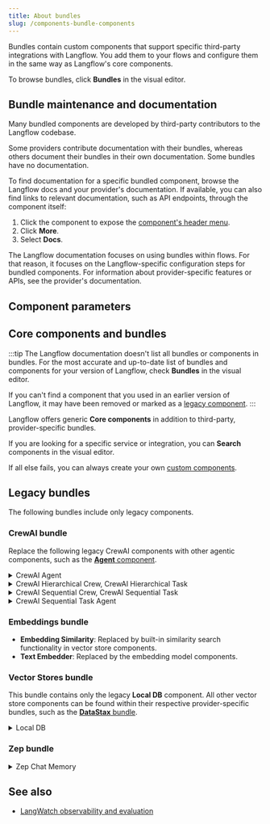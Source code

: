 ```yaml
---
title: About bundles
slug: /components-bundle-components
---
```



Bundles contain custom components that support specific third-party integrations with Langflow.
You add them to your flows and configure them in the same way as Langflow's core components.

To browse bundles, click <Icon name="Blocks" aria-hidden="true" /> **Bundles** in the visual editor.

## Bundle maintenance and documentation

Many bundled components are developed by third-party contributors to the Langflow codebase.

Some providers contribute documentation with their bundles, whereas others document their bundles in their own documentation.
Some bundles have no documentation.

To find documentation for a specific bundled component, browse the Langflow docs and your provider's documentation.
If available, you can also find links to relevant documentation, such as API endpoints, through the component itself:

1. Click the component to expose the [component's header menu](/concepts-components#component-menus).
2. Click <Icon name="Ellipsis" aria-hidden="true" /> **More**.
3. Select **Docs**.

The Langflow documentation focuses on using bundles within flows.
For that reason, it focuses on the Langflow-specific configuration steps for bundled components.
For information about provider-specific features or APIs, see the provider's documentation.

## Component parameters


<PartialParams />

## Core components and bundles

:::tip
The Langflow documentation doesn't list all bundles or components in bundles.
For the most accurate and up-to-date list of bundles and components for your version of Langflow, check <Icon name="Blocks" aria-hidden="true" /> **Bundles** in the visual editor.

If you can't find a component that you used in an earlier version of Langflow, it may have been removed or marked as a [legacy component](#legacy-components).
:::

Langflow offers generic <Icon name="Component" aria-hidden="true" /> **Core components** in addition to third-party, provider-specific bundles.

If you are looking for a specific service or integration, you can <Icon name="Search" aria-hidden="true" /> **Search** components in the visual editor.

If all else fails, you can always create your own [custom components](/components-custom-components).

## Legacy bundles


<PartialLegacy />

The following bundles include only legacy components.

### CrewAI bundle

Replace the following legacy CrewAI components with other agentic components, such as the [**Agent** component](/components-agents).

<details>
<summary>CrewAI Agent</summary>

This component represents CrewAI agents, allowing for the creation of specialized AI agents with defined roles goals and capabilities within a crew.
For more information, see the [CrewAI agents documentation](https://docs.crewai.com/core-concepts/Agents/).

This component accepts the following parameters:

| Name | Display Name | Info |
|------|--------------|------|
| role | Role | Input parameter. The role of the agent. |
| goal | Goal | Input parameter. The objective of the agent. |
| backstory | Backstory | Input parameter. The backstory of the agent. |
| tools | Tools | Input parameter. The tools at the agent's disposal. |
| llm | Language Model | Input parameter. The language model that runs the agent. |
| memory | Memory | Input parameter. This determines whether the agent should have memory or not. |
| verbose | Verbose | Input parameter. This enables verbose output. |
| allow_delegation | Allow Delegation | Input parameter. This determines whether the agent is allowed to delegate tasks to other agents. |
| allow_code_execution | Allow Code Execution | Input parameter. This determines whether the agent is allowed to execute code. |
| kwargs | kwargs | Input parameter. Additional keyword arguments for the agent. |
| output | Agent | Output parameter. The constructed CrewAI Agent object. |

</details>

<details>
<summary>CrewAI Hierarchical Crew, CrewAI Hierarchical Task</summary>

The **CrewAI Hierarchical Crew** component represents a group of agents managing how they should collaborate and the tasks they should perform in a hierarchical structure. This component allows for the creation of a crew with a manager overseeing the task execution.
For more information, see the [CrewAI hierarchical crew documentation](https://docs.crewai.com/how-to/Hierarchical/).

It accepts the following parameters:

| Name | Display Name | Info |
|------|--------------|------|
| agents | Agents | Input parameter. The list of Agent objects representing the crew members. |
| tasks | Tasks | Input parameter. The list of HierarchicalTask objects representing the tasks to be executed. |
| manager_llm | Manager LLM | Input parameter. The language model for the manager agent. |
| manager_agent | Manager Agent | Input parameter. The specific agent to act as the manager. |
| verbose | Verbose | Input parameter. This enables verbose output for detailed logging. |
| memory | Memory | Input parameter. The memory configuration for the crew. |
| use_cache | Use Cache | Input parameter. This enables caching of results. |
| max_rpm | Max RPM | Input parameter. This sets the maximum requests per minute. |
| share_crew | Share Crew | Input parameter. This determines if the crew information is shared among agents. |
| function_calling_llm | Function Calling LLM | Input parameter. The language model for function calling. |
| crew | Crew | Output parameter. The constructed Crew object with hierarchical task execution. |

</details>

<details>
<summary>CrewAI Sequential Crew, CrewAI Sequential Task</summary>

The **CrewAI Sequential Crew** component represents a group of agents with tasks that are executed sequentially. This component allows for the creation of a crew that performs tasks in a specific order.
For more information, see the [CrewAI sequential crew documentation](https://docs.crewai.com/how-to/Sequential/).

It accepts the following parameters:

| Name | Display Name | Info |
|------|--------------|------|
| tasks | Tasks | Input parameter. The list of SequentialTask objects representing the tasks to be executed. |
| verbose | Verbose | Input parameter. This enables verbose output for detailed logging. |
| memory | Memory | Input parameter. The memory configuration for the crew. |
| use_cache | Use Cache | Input parameter. This enables caching of results. |
| max_rpm | Max RPM | Input parameter. This sets the maximum requests per minute. |
| share_crew | Share Crew | Input parameter. This determines if the crew information is shared among agents. |
| function_calling_llm | Function Calling LLM | Input parameter. The language model for function calling. |
| crew | Crew | Output parameter. The constructed Crew object with sequential task execution. |

</details>

<details>
<summary>CrewAI Sequential Task Agent</summary>

This component creates a CrewAI Task and its associated agent allowing for the definition of sequential tasks with specific agent roles and capabilities.
For more information, see the [CrewAI sequential agents documentation](https://docs.crewai.com/how-to/Sequential/).

It accepts the following parameters:

| Name | Display Name | Info |
|------|--------------|------|
| role | Role | Input parameter. The role of the agent. |
| goal | Goal | Input parameter. The objective of the agent. |
| backstory | Backstory | Input parameter. The backstory of the agent. |
| tools | Tools | Input parameter. The tools at the agent's disposal. |
| llm | Language Model | Input parameter. The language model that runs the agent. |
| memory | Memory | Input parameter. This determines whether the agent should have memory or not. |
| verbose | Verbose | Input parameter. This enables verbose output. |
| allow_delegation | Allow Delegation | Input parameter. This determines whether the agent is allowed to delegate tasks to other agents. |
| allow_code_execution | Allow Code Execution | Input parameter. This determines whether the agent is allowed to execute code. |
| agent_kwargs | Agent kwargs | Input parameter. The additional kwargs for the agent. |
| task_description | Task Description | Input parameter. The descriptive text detailing the task's purpose and execution. |
| expected_output | Expected Task Output | Input parameter. The clear definition of the expected task outcome. |
| async_execution | Async Execution | Input parameter. Boolean flag indicating asynchronous task execution. |
| previous_task | Previous Task | Input parameter. The previous task in the sequence for chaining. |
| task_output | Sequential Task | Output parameter. The list of SequentialTask objects representing the created tasks. |

</details>

### Embeddings bundle

* **Embedding Similarity**: Replaced by built-in similarity search functionality in vector store components.
* **Text Embedder**: Replaced by the embedding model components.

### Vector Stores bundle

This bundle contains only the legacy **Local DB** component.
All other vector store components can be found within their respective provider-specific bundles, such as the [**DataStax** bundle](/bundles-datastax).

<details>
<summary>Local DB</summary>

Replace the **Local DB** component with the **Chroma DB** vector store component (in the **Chroma** bundle) or another vector store component.

The **Local DB** component reads and writes to a persistent, in-memory Chroma DB instance intended for use with Langflow.
It has separate modes for reads and writes, automatic collection management, and default persistence in your Langflow cache directory.

![A basic flow with a Local DB component in Retrieve mode.](/img/component-local-db.png)

Set the **Mode** parameter to reflect the operation you want the component to perform, and then configure the other parameters accordingly.
Some parameters are only available for one mode.

<Tabs>
<TabItem value="ingest" label="Ingest">

To create or write to your local Chroma vector store, use **Ingest** mode.

The following parameters are available in **Ingest** mode:

| Name | Type | Description |
|------|------|-------------|
| **Name Your Collection** (`collection_name`) | String | Input parameter. The name for your Chroma vector store collection. Default: `langflow`. Only available in **Ingest** mode. |
| **Persist Directory** (`persist_directory`) | String | Input parameter. The base directory where you want to create and persist the vector store. If you use the **Local DB** component in multiple flows or to create multiple collections, collections are stored at `$PERSISTENT_DIRECTORY/vector_stores/$COLLECTION_NAME`. If not specified, the default location is your Langflow cache directory (`LANGFLOW_CONFIG_DIR`). For more information, see [Memory management options](/memory). |
| **Embedding** (`embedding`) | Embeddings | Input parameter. The embedding function to use for the vector store. |
| **Allow Duplicates** (`allow_duplicates`) | Boolean | Input parameter. If true (default), writes don't check for existing duplicates in the collection, allowing you to store multiple copies of the same content. If false, writes won't add documents that match existing documents already present in the collection. If false, it can strictly enforce deduplication by searching the entire collection or only search the number of records, specified in `limit`. Only available in **Ingest** mode. |
| **Ingest Data** (`ingest_data`) | Data or DataFrame | Input parameter. The records to write to the collection. Records are embedded and indexed for semantic search. Only available in **Ingest** mode. |
| **Limit** (`limit`) | Integer | Input parameter. Limit the number of records to compare when **Allow Duplicates** is false. This can help improve performance when writing to large collections, but it can result in some duplicate records. Only available in **Ingest** mode. |

</TabItem>
<TabItem value="retrieve" label="Retrieve">

To read from your local Chroma vector store, use **Retrieve** mode.

The following parameters are available in **Retrieve** mode:

| Name | Type | Description |
|------|------|-------------|
| **Persist Directory** (`persist_directory`) | String | Input parameter. The base directory where you want to create and persist the vector store. If you use the **Local DB** component in multiple flows or to create multiple collections, collections are stored at `$PERSISTENT_DIRECTORY/vector_stores/$COLLECTION_NAME`. If not specified, the default location is your Langflow cache directory (`LANGFLOW_CONFIG_DIR`). For more information, see [Memory management options](/memory). |
| **Existing Collections** (`existing_collections`) | String | Input parameter. Select a previously-created collection to search. Only available in **Retrieve** mode. |
| **Embedding** (`embedding`) | Embeddings | Input parameter. The embedding function to use for the vector store. |
| **Search Type** (`search_type`) | String | Input parameter. The type of search to perform, either `Similarity` or `MMR`. Only available in **Retrieve** mode. |
| **Search Query** (`search_query`) | String | Input parameter. Enter a query for similarity search. Only available in **Retrieve** mode. |
| **Number of Results** (`number_of_results`) | Integer | Input parameter. Number of search results to return. Default: 10. Only available in **Retrieve** mode. |

</TabItem>
</Tabs>

</details>

### Zep bundle

<details>
<summary>Zep Chat Memory</summary>

The **Zep Chat Memory** component is a legacy component.
Replace this component with the [**Message History** component](/components-helpers#message-history).

This component creates a `ZepChatMessageHistory` instance, enabling storage and retrieval of chat messages using Zep, a memory server for LLMs.

It accepts the following parameters:

| Name          | Type          | Description                                               |
|---------------|---------------|-----------------------------------------------------------|
| url           | MessageText   | Input parameter. The URL of the Zep instance. Required. |
| api_key       | SecretString  | Input parameter. The API Key for authentication with the Zep instance. |
| api_base_path | Dropdown      | Input parameter. The API version to use. Options include api/v1 or api/v2. |
| session_id    | MessageText   | Input parameter. The unique identifier for the chat session. Optional. |
| message_history | BaseChatMessageHistory  | Output parameter. An instance of ZepChatMessageHistory for the session. |

</details>

## See also

* [LangWatch observability and evaluation](/integrations-langwatch)



<!-- Not documented but in Langflow as of 1.5.11 -->
<!--
* AgentQL
* Confluence
* Firecrawl
* Git
* Home Assistant
* Jigsawstack
* LangWatch (Mentioned on integrations-langwatch.mdx)
* Needle
* Not Diamond
* Olivya
* Scrape Graph AI
* SerpApi (Mentioned on components-tools.mdx)
* Tavily (Mentioned on components-tools.mdx)
* Twelve Labs (Mentioned on concepts-file-management.mdx and components-data.mdx)
* Unstructured
* WolframAlpha
* yfinance/Yahoo! Search (Mentioned on components-tools.mdx)
* YouTube (Mentioned on concepts-file-management.mdx and components-data.mdx)
-->
